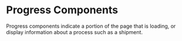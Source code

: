 
<Meta title="progress/Overview" />

# Progress Components

Progress components indicate a portion of the page that is loading, or display information about a process such as a shipment.
